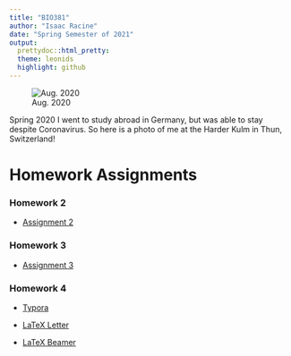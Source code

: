 ---
title: "BIO381"
author: "Isaac Racine"
date: "Spring Semester of 2021"
output: 
  prettydoc::html_pretty:
  theme: leonids
  highlight: github
---

![Aug. 2020](/Users/isaac/Pictures/Thun2.jpg)

Spring 2020 I went to study abroad in Germany, but was able to stay despite Coronavirus. So here is a photo of me at the Harder Kulm in Thun, Switzerland! 

# Homework Assignments

### Homework 2

- [Assignment 2](.\Homework_02.html)

### Homework 3

- [Assignment 3](.\Homework_03.html)

### Homework 4

- [Typora](.\HW_4.html)

- [LaTeX Letter](.\LetterFormat.pdf)

- [LaTeX Beamer](.\BeamerFormatUpdate.pdf)
